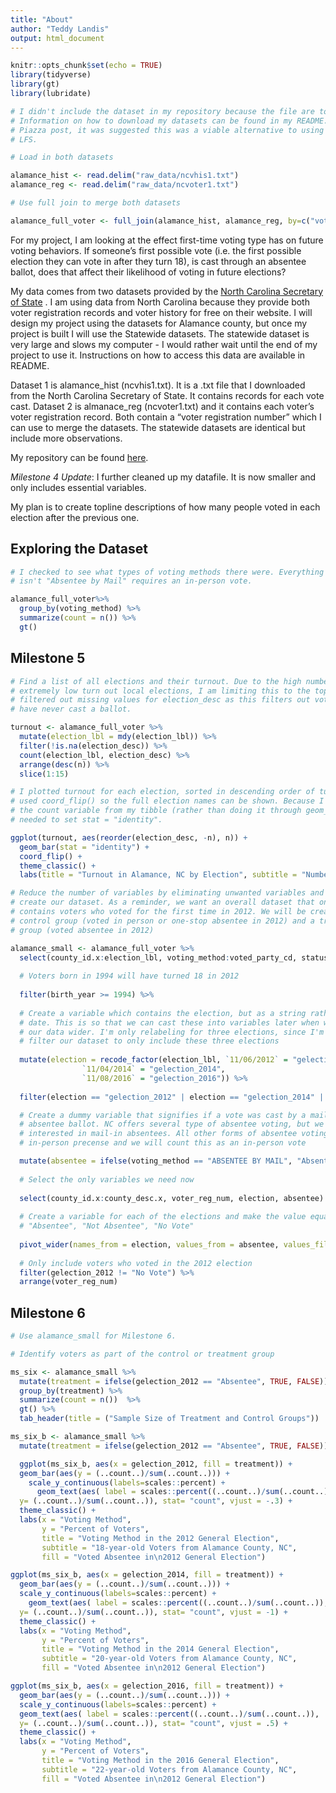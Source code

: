 ```yaml
---
title: "About"
author: "Teddy Landis"
output: html_document
---
```


```r
knitr::opts_chunk$set(echo = TRUE)
library(tidyverse)
library(gt)
library(lubridate)

# I didn't include the dataset in my repository because the file are too large.
# Information on how to download my datasets can be found in my README.md. In a
# Piazza post, it was suggested this was a viable alternative to using GitHub
# LFS.

# Load in both datasets

alamance_hist <- read.delim("raw_data/ncvhis1.txt")
alamance_reg <- read.delim("raw_data/ncvoter1.txt")

# Use full join to merge both datasets

alamance_full_voter <- full_join(alamance_hist, alamance_reg, by=c("voter_reg_num"))
```

For my project, I am looking at the effect first-time voting type has on future voting behaviors. If someone's first possible vote (i.e. the first possible election they can vote in after they turn 18), is cast through an absentee ballot, does that affect their likelihood of voting in future elections?

My data comes from two datasets provided by the [North Carolina Secretary of State](https://www.ncsbe.gov/Public-Records-Data-Info/Election-Results-Data) . I am using data from North Carolina because they provide both voter registration records and voter history for free on their website. I will design my project using the datasets for Alamance county, but once my project is built I will use the Statewide datasets. The statewide dataset is very large and slows my computer - I would rather wait until the end of my project to use it. Instructions on how to access this data are available in README.

Dataset 1 is alamance_hist (ncvhis1.txt). It is a .txt file that I downloaded from the North Carolina Secretary of State. It contains records for each vote cast. Dataset 2 is almanace_reg (ncvoter1.txt) and it contains each voter's voter registration record. Both contain a "voter registration number" which I can use to merge the datasets. The statewide datasets are identical but include more observations.

My repository can be found [here](https://github.com/tlandis212/final_project).

*Milestone 4 Update*: I further cleaned up my datafile. It is now smaller and only includes essential variables.

My plan is to create topline descriptions of how many people voted in each election after the previous one.

## Exploring the Dataset

```r

# I checked to see what types of voting methods there were. Everything that
# isn't "Absentee by Mail" requires an in-person vote.

alamance_full_voter%>% 
  group_by(voting_method) %>% 
  summarize(count = n()) %>% 
  gt()

```
## Milestone 5

```r
# Find a list of all elections and their turnout. Due to the high number of
# extremely low turn out local elections, I am limiting this to the top 15. I
# filtered out missing values for election_desc as this filters out voters who
# have never cast a ballot.

turnout <- alamance_full_voter %>% 
  mutate(election_lbl = mdy(election_lbl)) %>% 
  filter(!is.na(election_desc)) %>% 
  count(election_lbl, election_desc) %>% 
  arrange(desc(n)) %>% 
  slice(1:15)

# I plotted turnout for each election, sorted in descending order of turnout. I
# used coord_flip() so the full election names can be shown. Because I'm using
# the count variable from my tibble (rather than doing it through geom_bar()), I
# needed to set stat = "identity".

ggplot(turnout, aes(reorder(election_desc, -n), n)) +
  geom_bar(stat = "identity") +
  coord_flip() +
  theme_classic() +
  labs(title = "Turnout in Alamance, NC by Election", subtitle = "Number of Raw Votes Cast", caption = "Data Source: NC Secretary of State", x = "Election", y = "Votes Cast")
```
  
```r
# Reduce the number of variables by eliminating unwanted variables and filter to
# create our dataset. As a reminder, we want an overall dataset that only
# contains voters who voted for the first time in 2012. We will be creating a
# control group (voted in person or one-stop absentee in 2012) and a treatment
# group (voted absentee in 2012)

alamance_small <- alamance_full_voter %>% 
  select(county_id.x:election_lbl, voting_method:voted_party_cd, status_cd:absent_ind, birth_year, birth_state) %>% 
  
  # Voters born in 1994 will have turned 18 in 2012
  
  filter(birth_year >= 1994) %>% 
  
  # Create a variable which contains the election, but as a string rather than a
  # date. This is so that we can cast these into variables later when we make
  # our data wider. I'm only relabeling for three elections, since I'm going to
  # filter our dataset to only include these three elections
  
  mutate(election = recode_factor(election_lbl, `11/06/2012` = "gelection_2012",
                `11/04/2014` = "gelection_2014",
                `11/08/2016` = "gelection_2016")) %>% 
  
  filter(election == "gelection_2012" | election == "gelection_2014" | election == "gelection_2016") %>% 

  # Create a dummy variable that signifies if a vote was cast by a mail-in
  # absentee ballot. NC offers several type of absentee voting, but we're only
  # interested in mail-in absentees. All other forms of absentee voting requires
  # in-person precense and we will count this as an in-person vote

  mutate(absentee = ifelse(voting_method == "ABSENTEE BY MAIL", "Absentee", "Not Absentee")) %>% 
  
  # Select the only variables we need now
  
  select(county_id.x:county_desc.x, voter_reg_num, election, absentee) %>% 
  
  # Create a variable for each of the elections and make the value equal to
  # "Absentee", "Not Absentee", "No Vote"
  
  pivot_wider(names_from = election, values_from = absentee, values_fill = list(absentee = "No Vote")) %>% 
  
  # Only include voters who voted in the 2012 election
  filter(gelection_2012 != "No Vote") %>% 
  arrange(voter_reg_num)
```

## Milestone 6

```r

# Use alamance_small for Milestone 6. 

# Identify voters as part of the control or treatment group

ms_six <- alamance_small %>% 
  mutate(treatment = ifelse(gelection_2012 == "Absentee", TRUE, FALSE)) %>% 
  group_by(treatment) %>% 
  summarize(count = n())  %>% 
  gt() %>% 
  tab_header(title = ("Sample Size of Treatment and Control Groups"))
```

```r
ms_six_b <- alamance_small %>% 
  mutate(treatment = ifelse(gelection_2012 == "Absentee", TRUE, FALSE))

  ggplot(ms_six_b, aes(x = gelection_2012, fill = treatment)) + 
  geom_bar(aes(y = (..count..)/sum(..count..))) +
    scale_y_continuous(labels=scales::percent) +
      geom_text(aes( label = scales::percent((..count..)/sum(..count..)),
  y= (..count..)/sum(..count..)), stat= "count", vjust = -.3) +
  theme_classic() +
  labs(x = "Voting Method",
       y = "Percent of Voters",
       title = "Voting Method in the 2012 General Election",
       subtitle = "18-year-old Voters from Alamance County, NC",
       fill = "Voted Absentee in\n2012 General Election")

ggplot(ms_six_b, aes(x = gelection_2014, fill = treatment)) + 
  geom_bar(aes(y = (..count..)/sum(..count..))) +
  scale_y_continuous(labels=scales::percent) +
    geom_text(aes( label = scales::percent((..count..)/sum(..count..)),
  y= (..count..)/sum(..count..)), stat= "count", vjust = -1) +
  theme_classic() +
  labs(x = "Voting Method",
       y = "Percent of Voters",
       title = "Voting Method in the 2014 General Election",
       subtitle = "20-year-old Voters from Alamance County, NC",
       fill = "Voted Absentee in\n2012 General Election")

ggplot(ms_six_b, aes(x = gelection_2016, fill = treatment)) + 
  geom_bar(aes(y = (..count..)/sum(..count..))) +
  scale_y_continuous(labels=scales::percent) +
  geom_text(aes( label = scales::percent((..count..)/sum(..count..)),
  y= (..count..)/sum(..count..)), stat= "count", vjust = .5) +
  theme_classic() +
  labs(x = "Voting Method",
       y = "Percent of Voters",
       title = "Voting Method in the 2016 General Election",
       subtitle = "22-year-old Voters from Alamance County, NC",
       fill = "Voted Absentee in\n2012 General Election")
```

